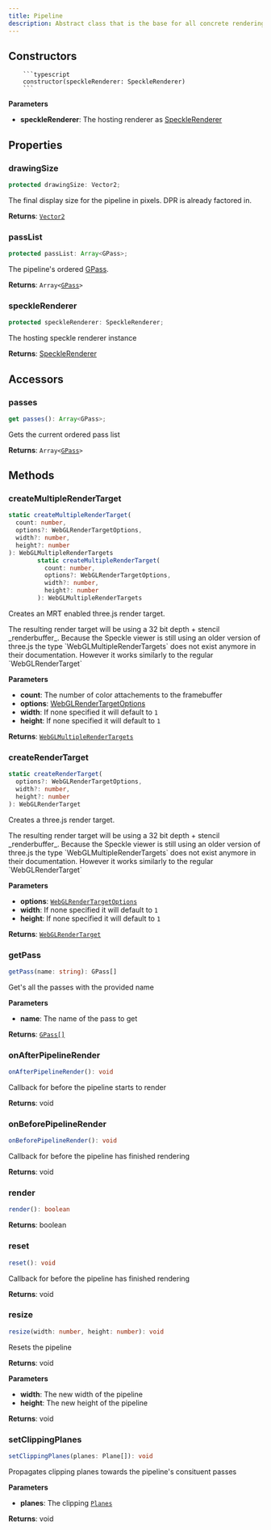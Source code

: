 ```yaml
---
title: Pipeline
description: Abstract class that is the base for all concrete rendering pipeline implementations.
---
```


## Constructors
        ```typescript
        constructor(speckleRenderer: SpeckleRenderer)
        ```
**Parameters**

- **speckleRenderer**: The hosting renderer as [SpeckleRenderer](/viewer/speckle-renderer-api.md)




## Properties

### drawingSize

```typescript
protected drawingSize: Vector2;
```

The final display size for the pipeline in pixels. DPR is already factored in.

**Returns**: [`Vector2`](https://threejs.org/docs/index.html?q=vect#api/en/math/Vector2)

### passList

```typescript
protected passList: Array<GPass>;
```

The pipeline's ordered [GPass](/viewer/rendering-pipeline-api/g-pass-api.md).

**Returns**: `Array<`[`GPass`](/viewer/rendering-pipeline-api/g-pass-api.md)`>`

### speckleRenderer

```typescript
protected speckleRenderer: SpeckleRenderer;
```

The hosting speckle renderer instance

**Returns**: [SpeckleRenderer](/viewer/speckle-renderer-api.md)

## Accessors

### passes

```typescript
get passes(): Array<GPass>;
```

Gets the current ordered pass list

**Returns**: `Array<`[`GPass`](/viewer/rendering-pipeline-api/g-pass-api.md)`>`

## Methods

### createMultipleRenderTarget

```typescript
static createMultipleRenderTarget(
  count: number,
  options?: WebGLRenderTargetOptions,
  width?: number,
  height?: number
): WebGLMultipleRenderTargets
        static createMultipleRenderTarget(
          count: number,
          options?: WebGLRenderTargetOptions,
          width?: number,
          height?: number
        ): WebGLMultipleRenderTargets
```

Creates an MRT enabled three.js render target.

<Warning>
The resulting render target will be using a 32 bit depth + stencil _renderbuffer_.
</Warning>

<Warning>
Because the Speckle viewer is still using an older version of three.js the type `WebGLMultipleRenderTargets` does not exist anymore in their documentation. However it works similarly to the regular `WebGLRenderTarget`
</Warning>

**Parameters**

- **count**: The number of color attachements to the framebuffer
- **options**: [WebGLRenderTargetOptions](https://threejs.org/docs/index.html?q=webgl#api/en/renderers/WebGLRenderTarget)
- **width**: If none specified it will default to `1`
- **height**: If none specified it will default to `1`

**Returns**: [`WebGLMultipleRenderTargets`](https://threejs.org/docs/index.html?q=webgl#api/en/renderers/WebGLRenderTarget)

### createRenderTarget

```typescript
static createRenderTarget(
  options?: WebGLRenderTargetOptions,
  width?: number,
  height?: number
): WebGLRenderTarget
```
Creates a three.js render target.

<Warning>
The resulting render target will be using a 32 bit depth + stencil _renderbuffer_.
</Warning>

<Warning>
Because the Speckle viewer is still using an older version of three.js the type `WebGLMultipleRenderTargets` does not exist anymore in their documentation. However it works similarly to the regular `WebGLRenderTarget`
</Warning>

**Parameters**

- **options**: [`WebGLRenderTargetOptions`](https://threejs.org/docs/index.html?q=webgl#api/en/renderers/WebGLRenderTarget)
- **width**: If none specified it will default to `1`
- **height**: If none specified it will default to `1`

**Returns**: [`WebGLRenderTarget`](https://threejs.org/docs/index.html?q=webgl#api/en/renderers/WebGLRenderTarget)

### getPass

```typescript
getPass(name: string): GPass[]
```

Get's all the passes with the provided name

**Parameters**

- **name**: The name of the pass to get

**Returns**: [`GPass[]`](/viewer/rendering-pipeline-api/g-pass-api.md)

### onAfterPipelineRender

```typescript
onAfterPipelineRender(): void
```

Callback for before the pipeline starts to render

**Returns**: void

### onBeforePipelineRender

```typescript
onBeforePipelineRender(): void
```

Callback for before the pipeline has finished rendering

**Returns**: void

### render

```typescript
render(): boolean
```

**Returns**: boolean

### reset

```typescript
reset(): void
```

Callback for before the pipeline has finished rendering

**Returns**: void


### resize

```typescript
resize(width: number, height: number): void
```

Resets the pipeline

**Returns**: void


**Parameters**

- **width**: The new width of the pipeline
- **height**: The new height of the pipeline

**Returns**: void



### setClippingPlanes

```typescript
setClippingPlanes(planes: Plane[]): void
```

Propagates clipping planes towards the pipeline's consituent passes

**Parameters**

- **planes**: The clipping [`Planes`](https://threejs.org/docs/index.html?q=plane#api/en/math/Plane)

**Returns**: void


